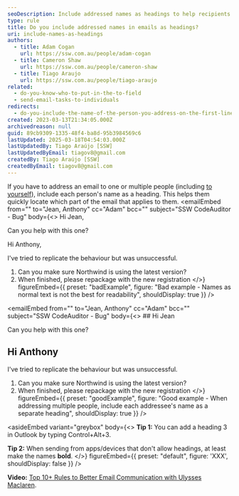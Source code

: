 ```yaml
---
seoDescription: Include addressed names as headings to help recipients quickly locate specific parts of the email.
type: rule
title: Do you include addressed names in emails as headings?
uri: include-names-as-headings
authors:
  - title: Adam Cogan
    url: https://ssw.com.au/people/adam-cogan
  - title: Cameron Shaw
    url: https://ssw.com.au/people/cameron-shaw
  - title: Tiago Araujo
    url: https://ssw.com.au/people/tiago-araujo
related:
  - do-you-know-who-to-put-in-the-to-field
  - send-email-tasks-to-individuals
redirects:
  - do-you-include-the-name-of-the-person-you-address-on-the-first-line
created: 2023-03-13T21:34:05.000Z
archivedreason: null
guid: 89cb9309-1335-48f4-ba8d-95b3984569c6
lastUpdated: 2025-03-18T04:54:03.000Z
lastUpdatedBy: Tiago Araújo [SSW]
lastUpdatedByEmail: tiagov8@gmail.com
createdBy: Tiago Araújo [SSW]
createdByEmail: tiagov8@gmail.com
---
```


If you have to address an email to one or multiple people (including [to yourself](/dones-do-you-send-yourself-emails)), include each person's name as a heading. This helps them quickly locate which part of the email that applies to them.
<emailEmbed
  from=""
  to="Jean, Anthony"
  cc="Adam"
  bcc=""
  subject="SSW CodeAuditor - Bug"
  body={<>
    Hi Jean,

Can you help with this one?

Hi Anthony,

I've tried to replicate the behaviour but was unsuccessful.

1. Can you make sure Northwind is using the latest version?
2. When finished, please repackage with the new registration
  </>}
  figureEmbed={{
    preset: "badExample",
    figure: "Bad example - Names as normal text is not the best for readability",
    shouldDisplay: true
  }}
/>

<emailEmbed
  from=""
  to="Jean, Anthony"
  cc="Adam"
  bcc=""
  subject="SSW CodeAuditor - Bug"
  body={<>
    ## Hi Jean

Can you help with this one?

## Hi Anthony

I've tried to replicate the behaviour but was unsuccessful.

1. Can you make sure Northwind is using the latest version?
2. When finished, please repackage with the new registration
  </>}
  figureEmbed={{
    preset: "goodExample",
    figure: "Good example - When addressing multiple people, include each addressee's name as a separate heading",
    shouldDisplay: true
  }}
/>

<asideEmbed
  variant="greybox"
  body={<>
    **Tip 1:** You can add a heading 3 in Outlook by typing Control+Alt+3.

**Tip 2:** When sending from apps/devices that don't allow headings, at least make the names **bold**.
  </>}
  figureEmbed={{
    preset: "default",
    figure: 'XXX',
    shouldDisplay: false
  }}
/>

**Video:** [Top 10+ Rules to Better Email Communication with Ulysses Maclaren](https://www.youtube.com/watch?v=LAqRokqq4jI).
